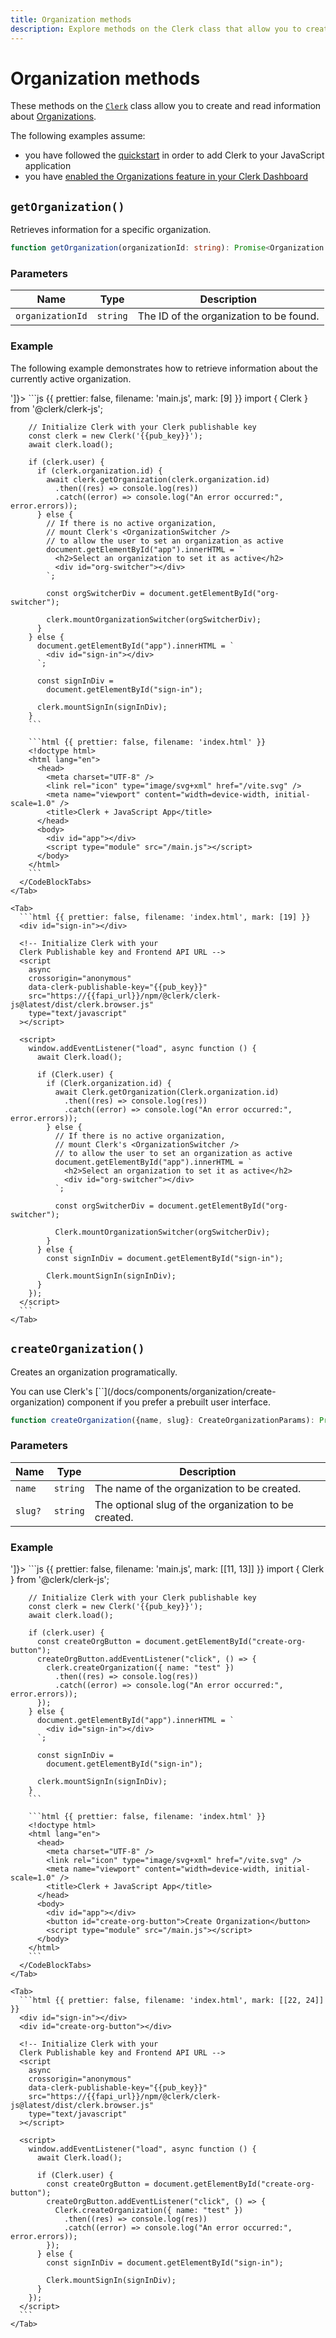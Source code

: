 ```yaml
---
title: Organization methods
description: Explore methods on the Clerk class that allow you to create and read information about Organizations.
---
```


# Organization methods

These methods on the [`Clerk`](/docs/references/javascript/clerk/clerk) class allow you to create and read information about [Organizations](/docs/references/javascript/organization/organization).

The following examples assume:

- you have followed the [quickstart](/docs/quickstarts/javascript) in order to add Clerk to your JavaScript application
- you have [enabled the Organizations feature in your Clerk Dashboard](/docs/organizations/overview#enable-organizations-in-your-application)

## `getOrganization()`

Retrieves information for a specific organization.

```typescript {{ prettier: false }}
function getOrganization(organizationId: string): Promise<Organization | undefined>;
```

### Parameters

| Name | Type | Description |
| - | - | - |
| `organizationId` | `string` | The ID of the organization to be found. |

### Example

The following example demonstrates how to retrieve information about the currently active organization.

<InjectKeys>
  <Tabs type="npm-script" items={['NPM module', '<script>']}>
    <Tab>
      <CodeBlockTabs options={["main.js", "index.html"]}>
        ```js {{ prettier: false, filename: 'main.js', mark: [9] }}
        import { Clerk } from '@clerk/clerk-js';

        // Initialize Clerk with your Clerk publishable key
        const clerk = new Clerk('{{pub_key}}');
        await clerk.load();

        if (clerk.user) {
          if (clerk.organization.id) {
            await clerk.getOrganization(clerk.organization.id)
              .then((res) => console.log(res))
              .catch((error) => console.log("An error occurred:", error.errors));
          } else {
            // If there is no active organization,
            // mount Clerk's <OrganizationSwitcher />
            // to allow the user to set an organization as active
            document.getElementById("app").innerHTML = `
              <h2>Select an organization to set it as active</h2>
              <div id="org-switcher"></div>
            `;

            const orgSwitcherDiv = document.getElementById("org-switcher");

            clerk.mountOrganizationSwitcher(orgSwitcherDiv);
          }
        } else {
          document.getElementById("app").innerHTML = `
            <div id="sign-in"></div>
          `;

          const signInDiv =
            document.getElementById("sign-in");

          clerk.mountSignIn(signInDiv);
        }
        ```

        ```html {{ prettier: false, filename: 'index.html' }}
        <!doctype html>
        <html lang="en">
          <head>
            <meta charset="UTF-8" />
            <link rel="icon" type="image/svg+xml" href="/vite.svg" />
            <meta name="viewport" content="width=device-width, initial-scale=1.0" />
            <title>Clerk + JavaScript App</title>
          </head>
          <body>
            <div id="app"></div>
            <script type="module" src="/main.js"></script>
          </body>
        </html>
        ```
      </CodeBlockTabs>
    </Tab>

    <Tab>
      ```html {{ prettier: false, filename: 'index.html', mark: [19] }}
      <div id="sign-in"></div>

      <!-- Initialize Clerk with your
      Clerk Publishable key and Frontend API URL -->
      <script
        async
        crossorigin="anonymous"
        data-clerk-publishable-key="{{pub_key}}"
        src="https://{{fapi_url}}/npm/@clerk/clerk-js@latest/dist/clerk.browser.js"
        type="text/javascript"
      ></script>

      <script>
        window.addEventListener("load", async function () {
          await Clerk.load();

          if (Clerk.user) {
            if (Clerk.organization.id) {
              await Clerk.getOrganization(Clerk.organization.id)
                .then((res) => console.log(res))
                .catch((error) => console.log("An error occurred:", error.errors));
            } else {
              // If there is no active organization,
              // mount Clerk's <OrganizationSwitcher />
              // to allow the user to set an organization as active
              document.getElementById("app").innerHTML = `
                <h2>Select an organization to set it as active</h2>
                <div id="org-switcher"></div>
              `;

              const orgSwitcherDiv = document.getElementById("org-switcher");

              Clerk.mountOrganizationSwitcher(orgSwitcherDiv);
            }
          } else {
            const signInDiv = document.getElementById("sign-in");

            Clerk.mountSignIn(signInDiv);
          }
        });
      </script>
      ```
    </Tab>
  </Tabs>
</InjectKeys>

## `createOrganization()`

Creates an organization programatically.

<Callout type="info">
  You can use Clerk's [`<CreateOrganization />`](/docs/components/organization/create-organization) component if you prefer a prebuilt user interface.
</Callout>

```typescript {{ prettier: false }}
function createOrganization({name, slug}: CreateOrganizationParams): Promise<Organization>;
```

### Parameters

| Name | Type | Description |
| - | - | - |
| `name` | `string` | The name of the organization to be created. |
| `slug?` | `string` | The optional slug of the organization to be created. |

### Example

<InjectKeys>
  <Tabs type="npm-script" items={['NPM module', '<script>']}>
    <Tab>
      <CodeBlockTabs options={["main.js", "index.html"]}>
        ```js {{ prettier: false, filename: 'main.js', mark: [[11, 13]] }}
        import { Clerk } from '@clerk/clerk-js';

        // Initialize Clerk with your Clerk publishable key
        const clerk = new Clerk('{{pub_key}}');
        await clerk.load();

        if (clerk.user) {
          const createOrgButton = document.getElementById("create-org-button");
          createOrgButton.addEventListener("click", () => {
            clerk.createOrganization({ name: "test" })
              .then((res) => console.log(res))
              .catch((error) => console.log("An error occurred:", error.errors));
          });
        } else {
          document.getElementById("app").innerHTML = `
            <div id="sign-in"></div>
          `;

          const signInDiv =
            document.getElementById("sign-in");

          clerk.mountSignIn(signInDiv);
        }
        ```

        ```html {{ prettier: false, filename: 'index.html' }}
        <!doctype html>
        <html lang="en">
          <head>
            <meta charset="UTF-8" />
            <link rel="icon" type="image/svg+xml" href="/vite.svg" />
            <meta name="viewport" content="width=device-width, initial-scale=1.0" />
            <title>Clerk + JavaScript App</title>
          </head>
          <body>
            <div id="app"></div>
            <button id="create-org-button">Create Organization</button>
            <script type="module" src="/main.js"></script>
          </body>
        </html>
        ```
      </CodeBlockTabs>
    </Tab>

    <Tab>
      ```html {{ prettier: false, filename: 'index.html', mark: [[22, 24]] }}
      <div id="sign-in"></div>
      <div id="create-org-button"></div>

      <!-- Initialize Clerk with your
      Clerk Publishable key and Frontend API URL -->
      <script
        async
        crossorigin="anonymous"
        data-clerk-publishable-key="{{pub_key}}"
        src="https://{{fapi_url}}/npm/@clerk/clerk-js@latest/dist/clerk.browser.js"
        type="text/javascript"
      ></script>

      <script>
        window.addEventListener("load", async function () {
          await Clerk.load();

          if (Clerk.user) {
            const createOrgButton = document.getElementById("create-org-button");
            createOrgButton.addEventListener("click", () => {
              Clerk.createOrganization({ name: "test" })
                .then((res) => console.log(res))
                .catch((error) => console.log("An error occurred:", error.errors));
            });
          } else {
            const signInDiv = document.getElementById("sign-in");

            Clerk.mountSignIn(signInDiv);
          }
        });
      </script>
      ```
    </Tab>
  </Tabs>
</InjectKeys>
